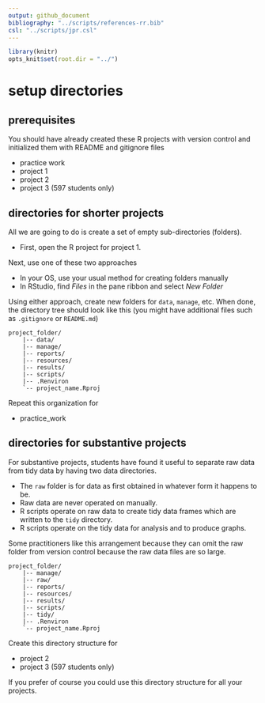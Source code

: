 ```yaml
---
output: github_document
bibliography: "../scripts/references-rr.bib"
csl: "../scripts/jpr.csl"
---
```


```r
library(knitr)
opts_knit$set(root.dir = "../")
```

# setup directories 

## prerequisites 

You should have already created these R projects with version control and initialized them with README and gitignore files 

- practice work 
- project 1 
- project 2 
- project 3 (597 students only) 




## directories for shorter projects 

All we are going to do is create a set of empty sub-directories (folders). 

- First, open the R project for project 1. 

Next, use one of these two approaches  

- In your OS, use your usual method for creating folders manually 
- In RStudio, find  *Files* in the pane ribbon and select *New Folder* 

Using either approach, create new folders for `data`, `manage`, etc. When done, the directory tree should look like this (you might have additional files such as `.gitignore` or `README.md`)

    project_folder/
        |-- data/
        |-- manage/
        |-- reports/
        |-- resources/
        |-- results/
        |-- scripts/
        |-- .Renviron
        `-- project_name.Rproj


Repeat this organization for 

- practice_work 





## directories for substantive projects 

For substantive projects, students have found it useful to separate raw data from tidy data by having two data directories. 

- The `raw` folder is for data as first obtained in whatever form it happens to be. 
- Raw data are never operated on manually.  
- R scripts operate on raw data to create tidy data frames which are written to the `tidy` directory.  
- R scripts operate on the tidy data for analysis and to produce graphs. 


Some practitioners like this arrangement because they can omit the raw folder from version control because the raw data files are so large. 



    project_folder/
        |-- manage/
        |-- raw/
        |-- reports/
        |-- resources/
        |-- results/
        |-- scripts/
        |-- tidy/
        |-- .Renviron
        `-- project_name.Rproj


Create this directory structure for

- project 2 
- project 3 (597 students only) 

If you prefer of course you could use this directory structure for all your projects. 

